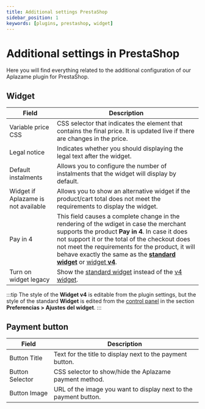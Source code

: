 ```yaml
---
title: Additional settings PrestaShop
sidebar_position: 1
keywords: [plugins, prestashop, widget]
---
```

# Additional settings in PrestaShop
Here you will find everything related to the additional configuration of our Aplazame plugin for PrestaShop.

## Widget

Field | Description
----- | -----------
Variable price CSS | CSS selector that indicates the element that contains the final price. It is updated live if there are changes in the price.
Legal notice | Indicates whether you should displaying the legal text after the widget.
Default instalments | Allows you to configure the number of instalments that the widget will display by default.
Widget if Aplazame is not available | Allows you to show an alternative widget if the product/cart total does not meet the requirements to display the widget.
Pay in 4 | This field causes a complete change in the rendering of the wdiget in case the merchant supports the product **Pay in 4**. In case it does not support it or the total of the checkout does not meet the requirements for the product, it will behave exactly the same as the [**standard widget**](../../../api/widget/installment-payment#simulation) or [widget **v4**](../../../api/widget/widget-v4).
Turn on widget legacy | Show the [standard widget](../../../api/widget/installment-payment#simulation) instead of the [v4 widget](../../../api/widget/widget-v4).
:::tip
  The style of the  **Widget v4** is editable from the plugin settings, but the style of the standard **Widget** is edited from the [control panel](https://vendors.aplazame.com/) in the section **Preferencias > Ajustes del widget**.
:::

## Payment button

Field | Description
----- | -----------
Button Title | Text for the title to display next to the payment button.
Button Selector | CSS selector to show/hide the Aplazame payment method.
Button Image | URL of the image you want to display next to the payment button.
